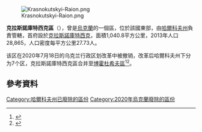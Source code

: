 [[Image:Krasnokutskyi-Raion.png|right]]

'''克拉斯諾庫特西克區'''（{{lang-uk|Краснокутський район}}），曾是[[烏克蘭|烏克蘭]]的一個區，位於該國東部，由[[哈爾科夫州|哈爾科夫州]]負責管轄，首府設於[[克拉斯諾庫特西克|克拉斯諾庫特西克]]，面積1,040.8平方公里，2013年人口28,865，人口密度每平方公里27.73人。

该区在2020年7月18日的乌克兰行政区划改革中被撤销，改革后哈爾科夫州下分为7个区，克拉斯諾庫特西克區合并至[[博霍杜希夫區|博霍杜希夫區]]<ref>{{Cite news|title=Про утворення та ліквідацію районів. Постанова Верховної Ради України № 807-ІХ.|url=http://www.golos.com.ua/article/333466|access-date=2020-10-03|date=2020-07-18|website=Голос України|language=uk|archive-date=2021-07-09|archive-url=https://web.archive.org/web/20210709121303/http://www.golos.com.ua/article/333466}}</ref><ref name="2020_reform_maps">{{cite web |title=Нові райони: карти + склад |url=https://www.minregion.gov.ua/press/news/novi-rajony-karty-sklad/ |publisher=Міністерство розвитку громад та територій України |language=uk |access-date=2022-05-18 |archive-date=2022-02-25 |archive-url=https://web.archive.org/web/20220225102502/https://www.minregion.gov.ua/press/news/novi-rajony-karty-sklad/ }}</ref>。

==參考資料==
{{Reflist}}

{{Kharkiv-geo-stub}}

{{DEFAULTSORT:Краснокутський район}}
[[Category:哈爾科夫州已廢除的區份|Category:哈爾科夫州已廢除的區份]]
[[Category:2020年烏克蘭廢除的區份|Category:2020年烏克蘭廢除的區份]]